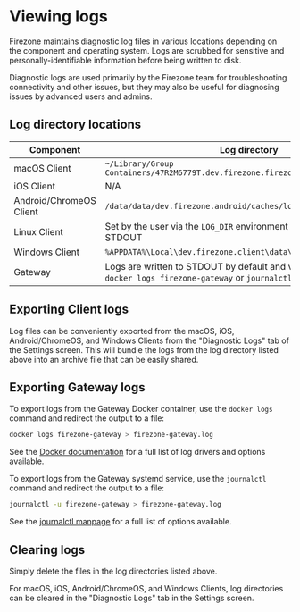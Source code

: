 
# Viewing logs

Firezone maintains diagnostic log files in various locations depending on the
component and operating system. Logs are scrubbed for sensitive and
personally-identifiable information before being written to disk.

Diagnostic logs are used primarily by the Firezone team for troubleshooting
connectivity and other issues, but they may also be useful for diagnosing issues
by advanced users and admins.

## Log directory locations

| Component               | Log directory                                                                                                                   |
| ----------------------- | ------------------------------------------------------------------------------------------------------------------------------- |
| macOS Client            | `~/Library/Group Containers/47R2M6779T.dev.firezone.firezone/Library/Caches/logs`                                               |
| iOS Client              | N/A                                                                                                                             |
| Android/ChromeOS Client | `/data/data/dev.firezone.android/caches/logs`                                                                                   |
| Linux Client            | Set by the user via the `LOG_DIR` environment variable, otherwise STDOUT                                                        |
| Windows Client          | `%APPDATA%\Local\dev.firezone.client\data\logs`                                                                                 |
| Gateway                 | Logs are written to STDOUT by default and viewable either by `docker logs firezone-gateway` or `journalctl -u firezone-gateway` |

## Exporting Client logs

Log files can be conveniently exported from the macOS, iOS, Android/ChromeOS,
and Windows Clients from the "Diagnostic Logs" tab of the Settings screen. This
will bundle the logs from the log directory listed above into an archive file
that can be easily shared.

## Exporting Gateway logs

<TabsGroup>
<TabsItem title="Docker" active>

To export logs from the Gateway Docker container, use the `docker logs` command
and redirect the output to a file:

```bash
docker logs firezone-gateway > firezone-gateway.log
```

See the
[Docker documentation](https://docs.docker.com/reference/cli/docker/container/logs/)
for a full list of log drivers and options available.

</TabsItem>
<TabsItem title="systemd">

To export logs from the Gateway systemd service, use the `journalctl` command
and redirect the output to a file:

```bash
journalctl -u firezone-gateway > firezone-gateway.log
```

See the
[journalctl manpage](https://man7.org/linux/man-pages/man1/journalctl.1.html)
for a full list of options available.

</TabsItem>
</TabsGroup>

## Clearing logs

Simply delete the files in the log directories listed above.

For macOS, iOS, Android/ChromeOS, and Windows Clients, log directories can be
cleared in the "Diagnostic Logs" tab in the Settings screen.
